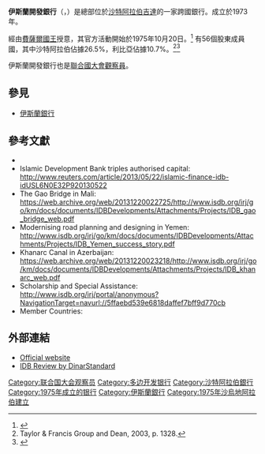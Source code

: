 {{Infobox company |
 name = 伊斯蘭開發銀行|
 logo =
| type = 開發銀行 |
 key_people = {{link-en|阿哈默德·穆罕默德·阿里·阿爾-邁達尼|Ahmad Mohamed Ali Al-Madani}}，行長 |
 foundation = 1975|
 location = [[吉達|吉達]]|
 industry = 金融|
 num_employees = 932|
 homepage = [http://www.isdb.org/ Official website]
}}
'''伊斯蘭開發銀行'''（{{lang-en|Islamic Development Bank}}，{{lang-ar|البنك الإسلامي للتنمية}}）是總部位於[[沙特阿拉伯|沙特阿拉伯]][[吉達|吉達]]的一家跨國銀行。成立於1973年。

經由[[費薩爾·本·阿卜杜勒-阿齊茲·阿勒沙特|費薩爾國王]]授意，其官方活動開始於1975年10月20日。<ref>{{cite web|last=Epstein|first=Matthew|title=Saudi Support for Islamic Extremism in the United States|url=http://www.islamdaily.org/Media/Documents/091003_epstein.pdf|publisher=Islam Daily|accessdate=22 April 2012|date=September 2003|archive-url=https://web.archive.org/web/20131219020631/http://www.islamdaily.org/Media/Documents/091003_epstein.pdf|archive-date=2013-12-19|dead-url=yes}}</ref> 有56個股東成員國，其中沙特阿拉伯佔據26.5%，利比亞佔據10.7%。<ref name=Taylorp1328>Taylor & Francis Group and Dean, 2003, p. 1328.</ref><ref>{{cite web|title=IDB Group in Brief|url=http://www.isdb.org/irj/go/km/docs/documents/IDBDevelopments/Internet/English/IDB/CM/Publications/IDBGroupBrief2012.pdf|accessdate=3 August 2012|archive-url=https://web.archive.org/web/20130303122652/http://www.isdb.org/irj/go/km/docs/documents/IDBDevelopments/Internet/English/IDB/CM/Publications/IDBGroupBrief2012.pdf|archive-date=2013-03-03|dead-url=yes}}</ref>

伊斯蘭開發銀行也是[[聯合國大會觀察員|聯合國大會觀察員]]。

==參見==

* [[伊斯蘭銀行|伊斯蘭銀行]]

==參考文獻==
{{Reflist}}
* {{citation|url=http://books.google.com/?id=pP315Mw3S9EC&pg=PA1328&dq=Palestine+member+Islamic+countries|title=The Middle East and North Africa 2004: 2004|last1=Taylor & Francis Group|first2=Lucy|last2=Dean|edition=Illustrated|publisher=Routledge|year=2003|isbn=1-85743-184-7}}
* Islamic Development Bank triples authorised capital: http://www.reuters.com/article/2013/05/22/islamic-finance-idb-idUSL6N0E32P920130522 {{Wayback|url=http://www.reuters.com/article/2013/05/22/islamic-finance-idb-idUSL6N0E32P920130522 |date=20131219033506 }}
* The Gao Bridge in Mali: https://web.archive.org/web/20131220022725/http://www.isdb.org/irj/go/km/docs/documents/IDBDevelopments/Attachments/Projects/IDB_gao_bridge_web.pdf
*  Modernising road planning and designing in Yemen: http://www.isdb.org/irj/go/km/docs/documents/IDBDevelopments/Attachments/Projects/IDB_Yemen_success_story.pdf {{Wayback|url=http://www.isdb.org/irj/go/km/docs/documents/IDBDevelopments/Attachments/Projects/IDB_Yemen_success_story.pdf |date=20131220022942 }}
* Khanarc Canal in Azerbaijan: https://web.archive.org/web/20131220023218/http://www.isdb.org/irj/go/km/docs/documents/IDBDevelopments/Attachments/Projects/IDB_khanarc_web.pdf
* Scholarship and Special Assistance: http://www.isdb.org/irj/portal/anonymous?NavigationTarget=navurl://5ffaebd539e6818daffef7bff9d770cb {{Wayback|url=http://www.isdb.org/irj/portal/anonymous?NavigationTarget=navurl%3A%2F%2F5ffaebd539e6818daffef7bff9d770cb |date=20180128205501 }}
* Member Countries:

==外部連結==
* [http://www.isdb.org Official website] {{Wayback|url=http://www.isdb.org/ |date=20180616183458 }}
* [https://web.archive.org/web/20100611193049/http://www.dinarstandard.com/intraoic/IDB_Impact051510.html IDB Review by DinarStandard]

{{DEFAULTSORT:Bank, Islamic Development}}
[[Category:联合国大会观察员|Category:联合国大会观察员]]
[[Category:多边开发银行|Category:多边开发银行]]
[[Category:沙特阿拉伯銀行|Category:沙特阿拉伯銀行]]
[[Category:1975年成立的银行|Category:1975年成立的银行]]
[[Category:伊斯蘭銀行|Category:伊斯蘭銀行]]
[[Category:1975年沙烏地阿拉伯建立|Category:1975年沙烏地阿拉伯建立]]